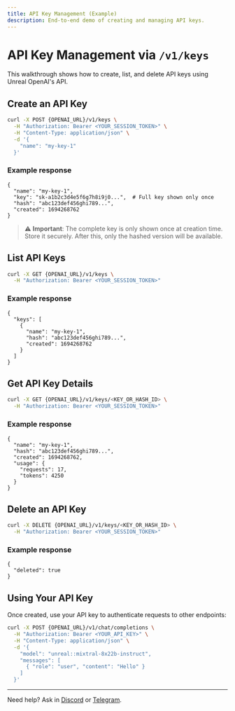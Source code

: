 ```yaml
---
title: API Key Management (Example)
description: End-to-end demo of creating and managing API keys.
---
```



# API Key Management via `/v1/keys`

This walkthrough shows how to create, list, and delete API keys using Unreal OpenAI's API.

## Create an API Key

```bash
curl -X POST {OPENAI_URL}/v1/keys \
  -H "Authorization: Bearer <YOUR_SESSION_TOKEN>" \
  -H "Content-Type: application/json" \
  -d '{
    "name": "my-key-1"
  }'
```

### Example response

```jsonc
{
  "name": "my-key-1",
  "key": "sk-a1b2c3d4e5f6g7h8i9j0...",  # Full key shown only once
  "hash": "abc123def456ghi789...",
  "created": 1694268762
}
```

> ⚠️ **Important**: The complete key is only shown once at creation time. Store it securely. After this, only the hashed version will be available.

## List API Keys

```bash
curl -X GET {OPENAI_URL}/v1/keys \
  -H "Authorization: Bearer <YOUR_SESSION_TOKEN>"
```

### Example response

```jsonc
{
  "keys": [
    {
      "name": "my-key-1",
      "hash": "abc123def456ghi789...",
      "created": 1694268762
    }
  ]
}
```

## Get API Key Details

```bash
curl -X GET {OPENAI_URL}/v1/keys/<KEY_OR_HASH_ID> \
  -H "Authorization: Bearer <YOUR_SESSION_TOKEN>"
```

### Example response

```jsonc
{
  "name": "my-key-1",
  "hash": "abc123def456ghi789...",
  "created": 1694268762,
  "usage": {
    "requests": 17,
    "tokens": 4250
  }
}
```

## Delete an API Key

```bash
curl -X DELETE {OPENAI_URL}/v1/keys/<KEY_OR_HASH_ID> \
  -H "Authorization: Bearer <YOUR_SESSION_TOKEN>"
```

### Example response

```jsonc
{
  "deleted": true
}
```

## Using Your API Key

Once created, use your API key to authenticate requests to other endpoints:

```bash
curl -X POST {OPENAI_URL}/v1/chat/completions \
  -H "Authorization: Bearer <YOUR_API_KEY>" \
  -H "Content-Type: application/json" \
  -d '{
    "model": "unreal::mixtral-8x22b-instruct",
    "messages": [
      { "role": "user", "content": "Hello" }
    ]
  }'
```

---

Need help? Ask in <a href={DISCORD_URL}>Discord</a> or <a href={TELEGRAM_URL}>Telegram</a>.

